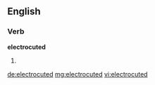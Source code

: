 ==English==

===Verb===
'''electrocuted'''

# {{past of|electrocute}}

[[de:electrocuted]]
[[mg:electrocuted]]
[[vi:electrocuted]]